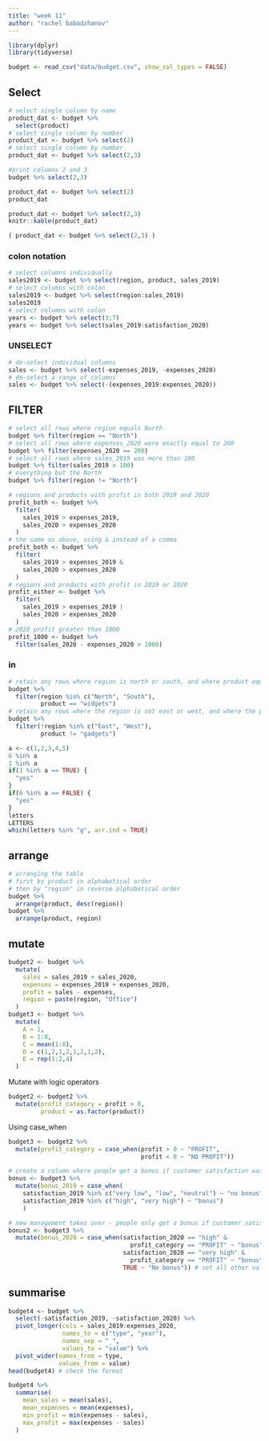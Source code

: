 ```yaml
---
title: "week 11"
author: "rachel babadzhanov"
---
```


```r
library(dplyr)
library(tidyverse)
```

```r
budget <- read_csv("data/budget.csv", show_col_types = FALSE)
```

## Select

```r
# select single column by name
product_dat <- budget %>% 
  select(product) 
# select single column by number
product_dat <- budget %>% select(2) 
# select single column by number
product_dat <- budget %>% select(2,3) 
```

```r
#print columns 2 and 3
budget %>% select(2,3)
```

```r
product_dat <- budget %>% select(2) 
product_dat
```

```r
product_dat <- budget %>% select(2,3) 
knitr::kable(product_dat)
```

```r
( product_dat <- budget %>% select(2,3) )
```

### colon notation

```r
# select columns individually
sales2019 <- budget %>% select(region, product, sales_2019)
# select columns with colon
sales2019 <- budget %>% select(region:sales_2019)
sales2019
# select columns with colon
years <- budget %>% select(3:7)
years <- budget %>% select(sales_2019:satisfaction_2020)
```

### UNSELECT

```r
# de-select individual columns
sales <- budget %>% select(-expenses_2019, -expenses_2020)
# de-select a range of columns
sales <- budget %>% select(-(expenses_2019:expenses_2020))
```

## FILTER

```r
# select all rows where region equals North
budget %>% filter(region == "North")
# select all rows where expenses_2020 were exactly equal to 200
budget %>% filter(expenses_2020 == 200)
# select all rows where sales_2019 was more than 100
budget %>% filter(sales_2019 > 100)
# everything but the North
budget %>% filter(region != "North")
```

```r
# regions and products with profit in both 2019 and 2020
profit_both <- budget %>% 
  filter(
    sales_2019 > expenses_2019,
    sales_2020 > expenses_2020
  )
# the same as above, using & instead of a comma
profit_both <- budget %>% 
  filter(
    sales_2019 > expenses_2019 &
    sales_2020 > expenses_2020
  )
# regions and products with profit in 2019 or 2020
profit_either <- budget %>% 
  filter(
    sales_2019 > expenses_2019 |
    sales_2020 > expenses_2020
  )
# 2020 profit greater than 1000
profit_1000 <- budget %>%
  filter(sales_2020 - expenses_2020 > 1000)
```

### in

```r
# retain any rows where region is north or south, and where product equals widget
budget %>%
  filter(region %in% c("North", "South"),
         product == "widgets")
# retain any rows where the region is not east or west, and where the product does not equal gadgets
budget %>%
  filter(!region %in% c("East", "West"),
         product != "gadgets")
```

```r
a <- c(1,2,3,4,5)
6 %in% a
1 %in% a
if(1 %in% a == TRUE) {
  "yes"
}
if(6 %in% a == FALSE) {
  "yes"
}
letters
LETTERS
which(letters %in% "g", arr.ind = TRUE)
```

## arrange

```r
# arranging the table 
# first by product in alphabetical order
# then by "region" in reverse alphabetical order
budget %>%
  arrange(product, desc(region))
budget %>%
  arrange(product, region)
```

## mutate

```r
budget2 <- budget %>%
  mutate(
    sales = sales_2019 + sales_2020,
    expenses = expenses_2019 + expenses_2020,
    profit = sales - expenses,
    region = paste(region, "Office")
  )
budget3 <- budget %>%
  mutate(
    A = 1,
    B = 1:8,
    C = mean(1:8),
    D = c(1,2,1,2,1,2,1,2),
    E = rep(1:2,4)
  )
```

Mutate with logic operators

```r
budget2 <- budget2 %>%
  mutate(profit_category = profit > 0,
         product = as.factor(product))
```

Using case_when

```r
budget3 <- budget2 %>%
  mutate(profit_category = case_when(profit > 0 ~ "PROFIT",
                                     profit < 0 ~ "NO PROFIT"))
```

```r
# create a column where people get a bonus if customer satisfaction was overall high or very high
bonus <- budget3 %>%
  mutate(bonus_2019 = case_when(
    satisfaction_2019 %in% c("very low", "low", "neutral") ~ "no bonus",
    satisfaction_2019 %in% c("high", "very high") ~ "bonus")
    )
```

```r
# new management takes over - people only get a bonus if customer satisfaction was overall high or very high AND if a profit was returned
bonus2 <- budget3 %>%
  mutate(bonus_2020 = case_when(satisfaction_2020 == "high" & 
                                  profit_category == "PROFIT" ~ "bonus",
                                satisfaction_2020 == "very high" & 
                                  profit_category == "PROFIT" ~ "bonus",
                                TRUE ~ "No bonus")) # set all other values to "no bonus"
```

## summarise

```r
budget4 <- budget %>%
  select(-satisfaction_2019, -satisfaction_2020) %>%
  pivot_longer(cols = sales_2019:expenses_2020,
               names_to = c("type", "year"),
               names_sep = "_",
               values_to = "value") %>%
  pivot_wider(names_from = type,
              values_from = value)
head(budget4) # check the format
```

```r
budget4 %>%
  summarise(
    mean_sales = mean(sales),
    mean_expenses = mean(expenses),
    min_profit = min(expenses - sales),
    max_profit = max(expenses - sales)
  )
```
